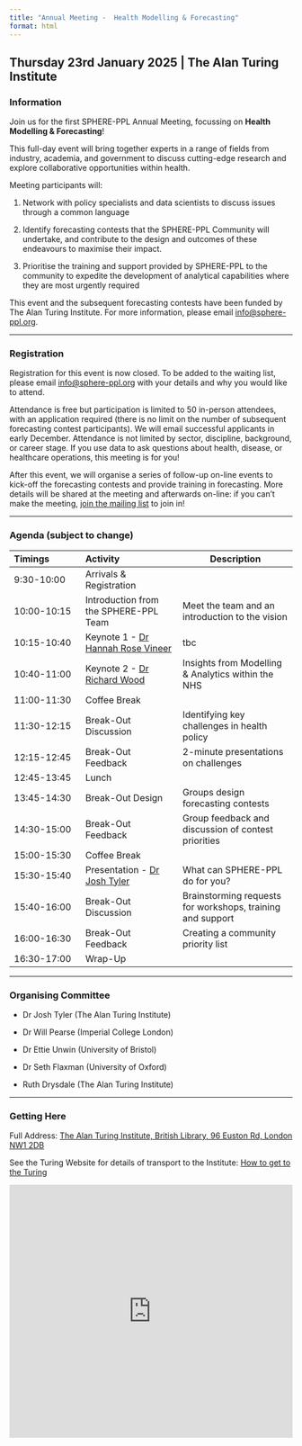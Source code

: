 ```yaml
---
title: "Annual Meeting -  Health Modelling & Forecasting"
format: html
---
```


## **Thursday 23rd January 2025** \| **The Alan Turing Institute**

### Information

Join us for the first SPHERE-PPL Annual Meeting, focussing on **Health Modelling & Forecasting**!

This full-day event will bring together experts in a range of fields from industry, academia, and government to discuss cutting-edge research and explore collaborative opportunities within health.

Meeting participants will:

1.  Network with policy specialists and data scientists to discuss issues through a common language

2.  Identify forecasting contests that the SPHERE-PPL Community will undertake, and contribute to the design and outcomes of these endeavours to maximise their impact.

3.  Prioritise the training and support provided by SPHERE-PPL to the community to expedite the development of analytical capabilities where they are most urgently required

This event and the subsequent forecasting contests have been funded by The Alan Turing Institute. For more information, please email [info\@sphere-ppl.org](mailto:info@sphere-ppl.org).


------------------------------------------------------------------------

### Registration {#sec-reg}

Registration for this event is now closed. To be added to the waiting list, please email [info\@sphere-ppl.org](mailto:info@sphere-ppl.org) with your details and why you would like to attend.

Attendance is free but participation is limited to 50 in-person attendees, with an application required (there is no limit on the number of subsequent forecasting contest participants). We will email successful applicants in early December. Attendance is not limited by sector, discipline, background, or career stage. If you use data to ask questions about health, disease, or healthcare operations, this meeting is for you!

After this event, we will organise a series of follow-up on-line events to kick-off the forecasting contests and provide training in forecasting. More details will be shared at the meeting and afterwards on-line: if you can't make the meeting, [join the mailing list](https://sphere-ppl.org/pages/get_involved.html) to join in!

------------------------------------------------------------------------

### Agenda (subject to change) {#sec-agenda}

| Timings | Activity | Description |
|:-----------------|:------------------------|-----------------------------|
| 9:30-10:00 | Arrivals & Registration |  |
| 10:00-10:15 | Introduction from the SPHERE-PPL Team | Meet the team and an introduction to the vision |
| 10:15-10:40 | Keynote 1 - [Dr Hannah Rose Vineer](https://www.liverpool.ac.uk/people/hannah-vineer) | tbc |
| 10:40-11:00 | Keynote 2 - [Dr Richard Wood](https://www.linkedin.com/in/richard-wood-aa647188/) | Insights from Modelling & Analytics within the NHS |
| 11:00-11:30 | Coffee Break |  |
| 11:30-12:15 | Break-Out Discussion | Identifying key challenges in health policy |
| 12:15-12:45 | Break-Out Feedback | 2-minute presentations on challenges |
| 12:45-13:45 | Lunch |  |
| 13:45-14:30 | Break-Out Design | Groups design forecasting contests |
| 14:30-15:00 | Break-Out Feedback | Group feedback and discussion of contest priorities |
| 15:00-15:30 | Coffee Break |  |
| 15:30-15:40 | Presentation - [Dr Josh Tyler](https://jtyler13.github.io/) | What can SPHERE-PPL do for you? |
| 15:40-16:00 | Break-Out Discussion | Brainstorming requests for workshops, training and support |
| 16:00-16:30 | Break-Out Feedback | Creating a community priority list |
| 16:30-17:00 | Wrap-Up |  |

------------------------------------------------------------------------

### Organising Committee

-   Dr Josh Tyler (The Alan Turing Institute)

-   Dr Will Pearse (Imperial College London)

-   Dr Ettie Unwin (University of Bristol)

-   Dr Seth Flaxman (University of Oxford)

-   Ruth Drysdale (The Alan Turing Institute)

------------------------------------------------------------------------

### Getting Here

Full Address: [The Alan Turing Institute, British Library, 96 Euston Rd, London NW1 2DB](https://www.google.com/maps/dir//The+Alan+Turing+Institute,+British+Library,+96+Euston+Road,+London+NW1+2DB,+UK/@51.5293496,-0.1275516,15z/data=!4m8!4m7!1m0!1m5!1m1!1s0x48761b3b76b07c15:0xa6f7b8acf648fffd!2m2!1d-0.1275068!2d51.5293052?entry=ttu&g_ep=EgoyMDI0MTAwOS4wIKXMDSoASAFQAw%3D%3D)

See the Turing Website for details of transport to the Institute: [How to get to the Turing](https://www.turing.ac.uk/contact-us/how-get-alan-turing-institute)

<iframe src="https://www.google.com/maps/embed?pb=!1m14!1m8!1m3!1d4964.232238591681!2d-0.127273!3d51.52943!3m2!1i1024!2i768!4f13.1!3m3!1m2!1s0x48761b3b76b07c15%3A0xa6f7b8acf648fffd!2sThe%20Alan%20Turing%20Institute!5e0!3m2!1sen!2sus!4v1728983699168!5m2!1sen!2sus" width="100%" height="450" style="border:0;" allowfullscreen loading="lazy" referrerpolicy="no-referrer-when-downgrade">

</iframe>
